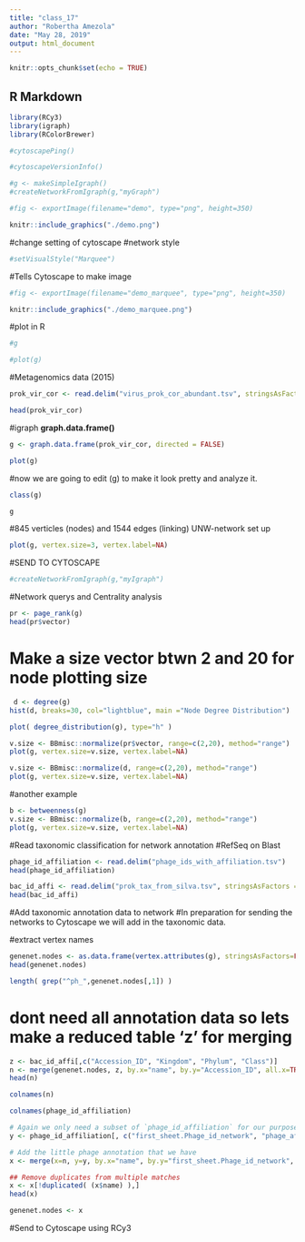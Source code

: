 ```yaml
---
title: "class_17"
author: "Robertha Amezola"
date: "May 28, 2019"
output: html_document
---
```


```r
knitr::opts_chunk$set(echo = TRUE)
```

## R Markdown

```r
library(RCy3)
library(igraph)
library(RColorBrewer)
```

```r
#cytoscapePing()
```

```r
#cytoscapeVersionInfo()
```

```r
#g <- makeSimpleIgraph()
#createNetworkFromIgraph(g,"myGraph")
```

```r
#fig <- exportImage(filename="demo", type="png", height=350)
```

```r
knitr::include_graphics("./demo.png")
```


#change setting of cytoscape
#network style

```r
#setVisualStyle("Marquee")
```

#Tells Cytoscape to make image
```r
#fig <- exportImage(filename="demo_marquee", type="png", height=350)

knitr::include_graphics("./demo_marquee.png")
```


#plot in R

```r
#g
```


```r
#plot(g)
```


#Metagenomics data (2015)

```r
prok_vir_cor <- read.delim("virus_prok_cor_abundant.tsv", stringsAsFactors = FALSE)

head(prok_vir_cor)
```

#igraph **graph.data.frame()**

```r
g <- graph.data.frame(prok_vir_cor, directed = FALSE)
```

```r
plot(g)
```

#now we are going to edit (g) to make it look pretty and analyze it.

```r
class(g)
```


```r
g
```

#845 verticles (nodes) and 1544 edges (linking) UNW-network set up 



```r
plot(g, vertex.size=3, vertex.label=NA)
```

#SEND TO CYTOSCAPE

```r
#createNetworkFromIgraph(g,"myIgraph")
```

#Network querys and Centrality analysis

```r
pr <- page_rank(g)
head(pr$vector)
```

# Make a size vector btwn 2 and 20 for node plotting size

```r
 d <- degree(g)
hist(d, breaks=30, col="lightblue", main ="Node Degree Distribution")
```

```r
plot( degree_distribution(g), type="h" )
```


```r
v.size <- BBmisc::normalize(pr$vector, range=c(2,20), method="range")
plot(g, vertex.size=v.size, vertex.label=NA)
```

```r
v.size <- BBmisc::normalize(d, range=c(2,20), method="range")
plot(g, vertex.size=v.size, vertex.label=NA)
```
#another example
 
 
```r
b <- betweenness(g)
v.size <- BBmisc::normalize(b, range=c(2,20), method="range")
plot(g, vertex.size=v.size, vertex.label=NA)
```
 
#Read taxonomic classification for network annotation
#RefSeq on Blast

```r
phage_id_affiliation <- read.delim("phage_ids_with_affiliation.tsv")
head(phage_id_affiliation)
```


```r
bac_id_affi <- read.delim("prok_tax_from_silva.tsv", stringsAsFactors = FALSE)
head(bac_id_affi)
```


#Add taxonomic annotation data to network
#In preparation for sending the networks to Cytoscape we will add in the taxonomic data.


#extract vertex names

```r
genenet.nodes <- as.data.frame(vertex.attributes(g), stringsAsFactors=FALSE)
head(genenet.nodes)
```

```r
length( grep("^ph_",genenet.nodes[,1]) )
```


# dont need all annotation data so lets make a reduced table 'z' for merging
```r
z <- bac_id_affi[,c("Accession_ID", "Kingdom", "Phylum", "Class")]
n <- merge(genenet.nodes, z, by.x="name", by.y="Accession_ID", all.x=TRUE)
head(n)
```

```r
colnames(n)
```


```r
colnames(phage_id_affiliation)
```

```r
# Again we only need a subset of `phage_id_affiliation` for our purposes
y <- phage_id_affiliation[, c("first_sheet.Phage_id_network", "phage_affiliation","Tax_order", "Tax_subfamily")]

# Add the little phage annotation that we have
x <- merge(x=n, y=y, by.x="name", by.y="first_sheet.Phage_id_network", all.x=TRUE)

## Remove duplicates from multiple matches
x <- x[!duplicated( (x$name) ),]
head(x)
```


```r
genenet.nodes <- x
```


#Send to Cytoscape using RCy3
